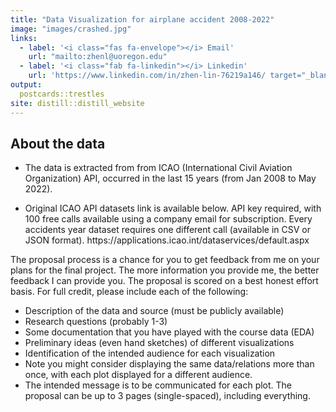 ```yaml
---
title: "Data Visualization for airplane accident 2008-2022"
image: "images/crashed.jpg"
links:
  - label: '<i class="fas fa-envelope"></i> Email'
    url: "mailto:zhenl@uoregon.edu"
  - label: '<i class="fab fa-linkedin"></i> Linkedin'
    url: 'https://www.linkedin.com/in/zhen-lin-76219a146/ target="_blank"'
output:
  postcards::trestles
site: distill::distill_website
---
```


## About the data 
- The data is extracted from from ICAO (International Civil Aviation Organization) API, occurred in the last 15 years (from Jan 2008 to May 2022).

- Original ICAO API datasets link is available below. API key required, with 100 free calls available using a company email for subscription. Every accidents year dataset requires one different call (available in CSV or JSON format).
https://applications.icao.int/dataservices/default.aspx


The proposal process is a chance for you to get feedback from me on your plans for the final project. The more information you provide me, the better feedback I can provide you. The proposal is scored on a best honest effort basis. For full credit, please include each of the following:

- Description of the data and source (must be publicly available)
- Research questions (probably 1-3)
- Some documentation that you have played with the course data (EDA)
- Preliminary ideas (even hand sketches) of different visualizations
- Identification of the intended audience for each visualization
- Note you might consider displaying the same data/relations more than once, with each plot displayed for a different audience.
- The intended message is to be communicated for each plot.
The proposal can be up to 3 pages (single-spaced), including everything.
